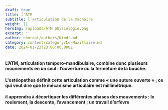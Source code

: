 ```yaml
---
draft: true
title: l'ATM
subtitle: l'articulation de la machoire
weight: 11
heroImg: /uploads/ATM physiologie.png
excerpt: ''
author: content/authors/Kindt.md
category: content/category/Le-Maxillaire.md
date: 2024-01-23T23:00:00.000Z
---
```


#### L’ATM, articulation temporo-mandibulaire, combine donc plusieurs mouvements en un seul : l’ouverture ou la fermeture de la bouche.

#### L'ostéopathes définit cette articulation comme&#xA;« une suture ouverte » ; ce qui veut dire que le mécanisme&#xA;articulaire est millimétrique.

#### il apprendra à décortiquer les différentes&#xA;phases des mouvements : le roulement, la descente, l’avancement ; un travail d’orfèvre
